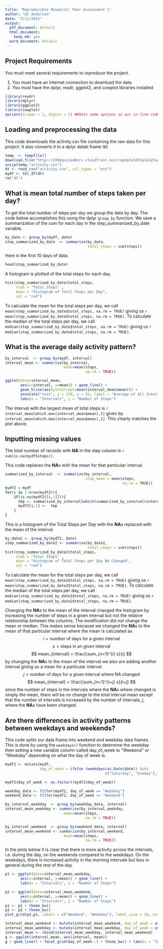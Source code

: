 ```yaml
---
title: 'Reproducible Research: Peer Assessment 1'
author: "Al Anderson"
date: "7/11/2015"
output:
  pdf_document: default
  html_document:
    keep_md: yes
  word_document: default
---
```


## Project Requirements
You must meet several requirements to reproduce the project.

1. You must have an Internet connection to download the data
2. You must have the dplyr, readr, ggplot2, and cowplot libraries installed
```r
library(readr)
library(dplyr)
library(ggplot2)
library(cowplot)
options(scipen = 1, digits = 2) ##Sets some options so our in-line code prints out numbers correctly
```

## Loading and preprocessing the data
This code downloads the activity.csv file containing the raw data for this project. It also converts it to a dplyr datab frame tbl.

```r
temp  <- tempfile()
download.file("http://d396qusza40orc.cloudfront.net/repdata%2Fdata%2Factivity.zip", temp, mode = "wb")
unzip(temp,"activity.csv")
dt <- read_csv("activity.csv", col_types = "ncn")
mydf <- tbl_df(dt)
rm("dt")

```

## What is mean total number of steps taken per day?
To get the total number of steps per day we group the data by day. The code below accomplishes this using the dplyr `group_by` function. We save a summarization of the sum for each day in the step_summarized_by_date variable.

```r
by_date <- group_by(mydf, date)
step_summarized_by_date  <- summarise(by_date, 
                                      total_steps = sum(steps))
```
Here is the first 10 days of data.
```r
head(step_summarized_by_date)
```
A histogram is plotted of the total steps for each day.
```r
hist(step_summarized_by_date$total_steps, 
     xlab = "Total Steps" , 
     main = "Histogram of Total Steps per Day", 
     col = "red")
```

To calculate the mean for the total steps per day, we call `mean(step_summarized_by_date$total_steps, na.rm = TRUE)` giving us `r mean(step_summarized_by_date$total_steps, na.rm = TRUE)`. To calculate the median of the total steps per day, we call `median(step_summarized_by_date$total_steps, na.rm = TRUE)` giving us `r median(step_summarized_by_date$total_steps, na.rm = TRUE)`.

## What is the average daily activity pattern?

```r
by_interval  <- group_by(mydf, interval)
interval_mean <- summarise(by_interval, 
                           mean=mean(steps, 
                                     na.rm = TRUE))

```
```r
ggplot(data=interval_mean, 
       aes(x=interval, y=mean)) + geom_line() +   
       geom_hline(aes(yintercept=mean(interval_mean$mean))) +
       annotate("text", x = 120, y = 45, label = "Average of All Intervals", size = 2) +
       labs(x = "Intervals", y = "Number of Steps")
```

The interval with the largest mean of total steps is `r interval_mean[which.max(interval_mean$mean),1]` given by `interval_mean[which.max(interval_mean$mean),1]`. This clearly matches the plot above.




## Inputting missing values

The total number of records with **NA** in the step column is `r sum(is.na(mydf$steps))`.

This code replaces the **NA**s with the mean for that particular interval.
```r
summarized_by_interval  <- summarize(by_interval, 
                                     step_mean = mean(steps, 
                                                      na.rm = TRUE))
mydf2 = mydf
for(i in 1:nrow(mydf2)){
    if(is.na(mydf2[[i,1]])){
      tmp <- summarized_by_interval[which(summarized_by_interval$interval == mydf2[[i,3]]),2]
      mydf2[i,1] <-  tmp
    }
}

```
This is a histogram of the Total Steps per Day with the **NA**s replaced with the mean of the interval.
```r
by_date2 <- group_by(mydf2, date)
step_summarized_by_date2 <- summarise(by_date2, 
                                      total_steps = sum(steps))
hist(step_summarized_by_date2$total_steps, 
     xlab = "Total Steps" , 
     main = "Histogram of Total Steps per Day NA Changed", 
     col = "red")
```

To calculate the mean for the total steps per day, we call `mean(step_summarized_by_date2$total_steps, na.rm = TRUE)` giving us `r mean(step_summarized_by_date2$total_steps, na.rm = TRUE)`. To calculate the median of the total steps per day, we call `median(step_summarized_by_date2$total_steps, na.rm = TRUE)` giving us `r median(step_summarized_by_date2$total_steps, na.rm = TRUE)`.

Changing the **NA**s to the mean of the interval changed the histogram by increasing the number of steps in a given interval but not the relative relationship between the columns. The modification did not change the mean or median. This makes sense because we changed the **NA**s to the mean of that particular interval where the mean is calculated as 
$$ i = \text{number of days for a given interval} $$
$$ s = \text{steps in an given interval} $$
$$ mean_{interval} = \frac{\sum_{n=1}^{i} s}{i} $$ 
by changing the **NA**s to the mean of the interval we also are adding another interval giving us a mean for a particular interval
$$ j = \text{number of days for a given interval where NA changed} $$
$$ mean_{interval} = \frac{\sum_{n=1}^{i+j} s}{i+j} $$ 
since the number of steps in the intervals where the **NA**s where changed is simply the mean, there will be no change to the total interval mean except that the number of intervals is increased by the number of intervals, $j$, where the **NA**s have been changed.


## Are there differences in activity patterns between weekdays and weekends?
This code splits our data frame into weekend and weekday data frames. This is done by using the `weekdays()` function to determine the weekday then setting a new variable column called day_of_week to "Weekend" or "Weekday" depending on what the day of week is.
```r
mydf2 <- mutate(mydf, 
                day_of_week = ifelse (weekdays(as.Date(date)) %in% 
                                              c("Saturday", "Sunday"),"Weekend","Weekday"))

mydf2$day_of_week <- as.factor((mydf2$day_of_week))

weekday_data <- filter(mydf2, day_of_week == "Weekday")
weekend_data <- filter(mydf2, day_of_week == "Weekend")

by_interval_weekday  <- group_by(weekday_data, interval)
interval_mean_weekday <- summarise(by_interval_weekday, 
                           mean=mean(steps, 
                                     na.rm = TRUE))

by_interval_weekend  <- group_by(weekend_data, interval)
interval_mean_weekend <- summarise(by_interval_weekend, 
                           mean=mean(steps, 
                                     na.rm = TRUE))
```

In the plots below it is clear that there is more activity across the intervals, i.e. during the day, on the weekends compared to the weekdays. On the weekdays, there is increased activity in the morning intervals but less in general during the rest of the day.
```r
p1 <- ggplot(data=interval_mean_weekday, 
       aes(x=interval, y=mean)) + geom_line() +   
       labs(x = "Intervals", y = "Number of Steps")

p2 <- ggplot(data=interval_mean_weekend, 
       aes(x=interval, y=mean)) + geom_line() +   
       labs(x = "Intervals", y = "Number of Steps")
p1 <- p1 + theme_bw()
p2 <- p2 + theme_bw()
plot_grid(p2,p1, labels = c("Weekend", "Weekday"), label_size = 10, ncol=1, nrow = 2)

```
```r
interval_mean_weekend <- mutate(interval_mean_weekend, day_of_week = as.factor("Weekend"))
interval_mean_weekday <- mutate(interval_mean_weekday, day_of_week = as.factor("Weekday"))
interval_mean <- rbind(interval_mean_weekday, interval_mean_weekend)
g <- ggplot(interval_mean, aes(interval, mean))
g + geom_line() + facet_grid(day_of_week~.) + theme_bw() + labs(x = "Intervals", y = "Number of Steps")

```



